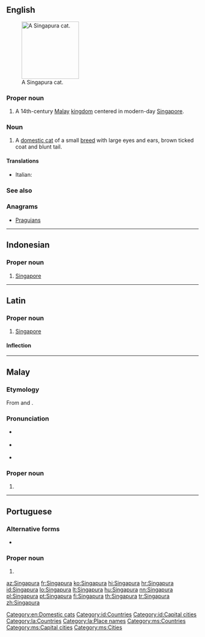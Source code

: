 ==English==
[[File:Raffles singapura cat.jpg|thumb|right|150px|A Singapura cat.]]

===Proper noun===
{{en-proper noun}}

# A 14th-century [[Malay]] [[kingdom]] centered in modern-day [[Singapore]].

===Noun===
{{en-noun}}

# A [[domestic cat]] of a small [[breed]] with large eyes and ears, brown ticked coat and blunt tail.

====Translations====
{{checktrans-top}}
* Italian: {{t-check|it|gatto Singapura}}
{{trans-mid}}

{{trans-bottom}}

===See also===
{{pedia|Singapura (cat)}}
{{commonslite|Category:Singapura}}

===Anagrams===
* [[Praguians#English|Praguians]]

[[Category:en:Domestic cats]]

----

==Indonesian==
{{wikipedia|lang=id}}

===Proper noun===
{{head|id|proper noun}}

# [[Singapore]]

[[Category:id:Countries]]
[[Category:id:Capital cities]]

----

==Latin==
{{wikipedia|lang=la}}

===Proper noun===
{{la-proper noun|Singapura|Singapurae|Singapurae|f|first}}

# {{lb|la|New Latin}} [[Singapore]]

====Inflection====
{{la-decl-1st|loc=1|num=sg|Singapur}}

[[Category:la:Countries]]
[[Category:la:Place names]]

----

==Malay==
{{wikipedia|lang=ms}}

===Etymology===
From {{etyl|sa|ms}} {{m|sa|sc=Deva|सिंह|tr=siṃhá||lion}} and {{m|sa|sc=Deva|पुर|tr=pura||city}}.

===Pronunciation===
* {{a|Johor-Selangor}} {{IPA|/siŋəpurə/|lang=ms}}
* {{a|Riau-Lingga}} {{IPA|/siŋapura/|lang=ms}}
* {{rhymes|urə|rə|ə|lang=ms}}

===Proper noun===
{{head|ms|proper noun|head=[[singa|Singa]][[pura]]}}

# {{l|en|Singapore}}

[[Category:ms:Countries]]
[[Category:ms:Capital cities]]
[[Category:ms:Cities]]

----

==Portuguese==

===Alternative forms===
* {{l|pt|Cingapura}} {{qualifier|Brazil}}

===Proper noun===
{{pt-proper noun|f}} {{tcx|European orthography|lang=pt}}

# {{place|pt|country|in southeast|continent/Asia|t1=Singapore}}

[[az:Singapura]]
[[fr:Singapura]]
[[ko:Singapura]]
[[hi:Singapura]]
[[hr:Singapura]]
[[id:Singapura]]
[[lo:Singapura]]
[[lt:Singapura]]
[[hu:Singapura]]
[[nn:Singapura]]
[[pl:Singapura]]
[[pt:Singapura]]
[[fi:Singapura]]
[[th:Singapura]]
[[tr:Singapura]]
[[zh:Singapura]]